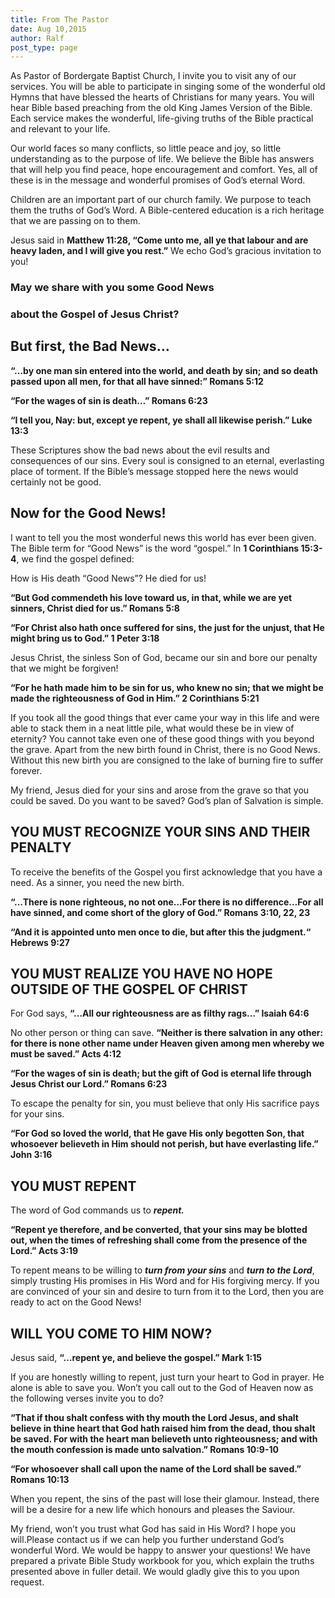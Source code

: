 ```yaml
---
title: From The Pastor
date: Aug 10,2015
author: Ralf
post_type: page
---
```


As Pastor of Bordergate Baptist Church, I invite you to visit any of our services. You will be able to participate in singing some of the wonderful old Hymns that have blessed the hearts of Christians for many years. You will hear Bible based preaching from the old King James Version of the Bible. Each service makes the wonderful, life-giving truths of the Bible practical and relevant to your life.

Our world faces so many conflicts, so little peace and joy, so little understanding as to the purpose of life. We believe the Bible has answers that will help you find peace, hope encouragement and comfort. Yes, all of these is in the message and wonderful promises of God’s eternal Word.

Children are an important part of our church family. We purpose to teach them the truths of God’s Word. A Bible-centered education is a rich heritage that we are passing on to them.

Jesus said in **Matthew 11:28, “Come unto me, all ye that labour and are heavy laden, and I will give you rest.”** We echo God’s gracious invitation to you!

### May we share with you some Good News 

### about the Gospel of Jesus Christ? 

## But first, the Bad News… 

**“…by one man sin entered into the world, and death by sin; and so death passed upon all men, for that all have sinned:” Romans 5:12**

**“For the wages of sin is death…” Romans 6:23**

**“I tell you, Nay: but, except ye repent, ye shall all likewise perish.” Luke 13:3**

These Scriptures show the bad news about the evil results and consequences of our sins. Every soul is consigned to an eternal, everlasting place of torment. If the Bible’s message stopped here the news would certainly not be good.

## **Now for the Good News!** ##

I want to tell you the most wonderful news this world has ever been given. The Bible term for “Good News” is the word “gospel.” In **1 Corinthians 15:3-4**, we find the gospel defined:

How is His death “Good News”? He died for us!

**“But God commendeth his love toward us, in that, while we are yet sinners, Christ died for us.” Romans 5:8**

**“For Christ also hath once suffered for sins, the just for the unjust, that He might bring us to God.” 1 Peter 3:18**

Jesus Christ, the sinless Son of God, became our sin and bore our penalty that we might be forgiven!

**“For he hath made him to be sin for us, who knew no sin; that we might be made the righteousness of God in Him.” 2 Corinthians 5:21**

If you took all the good things that ever came your way in this life and were able to stack them in a neat little pile, what would these be in view of eternity? You cannot take even one of these good things with you beyond the grave. Apart from the new birth found in Christ, there is no Good News. Without this new birth you are consigned to the lake of burning fire to suffer forever.

My friend, Jesus died for your sins and arose from the grave so that you could be saved. Do you want to be saved? God’s plan of Salvation is simple.

## YOU MUST RECOGNIZE YOUR SINS AND THEIR PENALTY ##

To receive the benefits of the Gospel you first acknowledge that you have a need. As a sinner, you need the new birth.

**“…There is none righteous, no not one…For there is no difference…For all have sinned, and come short of the glory of God.” Romans 3:10, 22, 23**

**“And it is appointed unto men once to die, but after this the judgment.“ Hebrews 9:27**

## YOU MUST REALIZE YOU HAVE NO HOPE OUTSIDE OF THE GOSPEL OF CHRIST ##

For God says, **“…All our righteousness are as filthy rags…” Isaiah 64:6**

No other person or thing can save. **“Neither is there salvation in any other: for there is none other name under Heaven given among men whereby we must be saved.” Acts 4:12**

**“For the wages of sin is death; but the gift of God is eternal life through Jesus Christ our Lord.” Romans 6:23**

To escape the penalty for sin, you must believe that only His sacrifice pays for your sins.

**“For God so loved the world, that He gave His only begotten Son, that whosoever believeth in Him should not perish, but have everlasting life.” John 3:16**

## YOU MUST REPENT ##

The word of God commands us to ***repent.***

**“Repent ye therefore, and be converted, that your sins may be blotted out, when the times of refreshing shall come from the presence of the Lord.” Acts 3:19**

To repent means to be willing to ***turn from your sins*** and ***turn to the Lord***, simply trusting His promises in His Word and for His forgiving mercy. If you are convinced of your sin and desire to turn from it to the Lord, then you are ready to act on the Good News!


## WILL YOU COME TO HIM NOW? ##

Jesus said, **“…repent ye, and believe the gospel.” Mark 1:15**

If you are honestly willing to repent, just turn your heart to God in prayer. He alone is able to save you. Won’t you call out to the God of Heaven now as the following verses invite you to do?

**“That if thou shalt confess with thy mouth the Lord Jesus, and shalt believe in thine heart that God hath raised him from the dead, thou shalt be saved. For with the heart man believeth unto righteousness; and with the mouth confession is made unto salvation.” Romans 10:9-10**

**“For whosoever shall call upon the name of the Lord shall be saved.” Romans 10:13**

When you repent, the sins of the past will lose their glamour. Instead, there will be a desire for a new life which honours and pleases the Saviour.

My friend, won’t you trust what God has said in His Word? I hope you will.Please contact us if we can help you further understand God’s wonderful Word. We would be happy to answer your questions! We have prepared a private Bible Study workbook for you, which explain the truths presented above in fuller detail. We would gladly give this to you upon request.